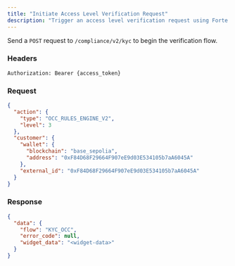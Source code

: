 ```yaml
---
title: "Initiate Access Level Verification Request"
description: "Trigger an access level verification request using Forte’s Compliance widget."
---
```


Send a `POST` request to `/compliance/v2/kyc` to begin the verification flow.

### Headers

```
Authorization: Bearer {access_token}
```

### Request

```json
{
  "action": {
    "type": "OCC_RULES_ENGINE_V2",
    "level": 3
  },
  "customer": {
    "wallet": {
      "blockchain": "base_sepolia",
      "address": "0xF84D68F29664F907eE9d03E534105b7aA6045A"
    },
    "external_id": "0xF84D68F29664F907eE9d03E534105b7aA6045A"
  }
}
```

### Response

```json
{
  "data": {
    "flow": "KYC_OCC",
    "error_code": null,
    "widget_data": "<widget-data>"
  }
}
```